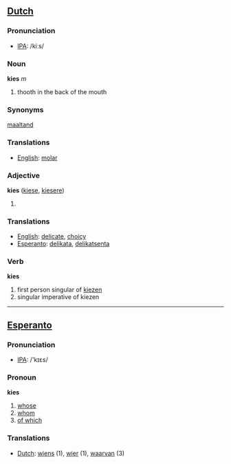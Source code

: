 ==[[Dutch]]==
=== Pronunciation ===
*[[w:IPA|IPA]]: /kiːs/
===Noun===

'''kies''' ''m''

# thooth in the back of the mouth

===Synonyms===

[[maaltand]]

===Translations===

*[[English]]: [[molar]]

===Adjective===

'''kies''' ([[kiese]], [[kiesere]])

#

===Translations===
*[[English]]: [[delicate]], [[choicy]]
*[[Esperanto]]: [[delikata]], [[delikatsenta]]

===Verb===

'''kies'''

#first person singular of [[kiezen]]
#singular imperative of kiezen

----

==[[Esperanto]]==
=== Pronunciation ===
*[[w:IPA|IPA]]: /'kɪɛs/
===Pronoun===

'''kies'''

#[[whose]]
#[[whom]]
#[[of which]]

===Translations===
*[[Dutch]]: [[wiens]] (1), [[wier]] (1), [[waarvan]] (3)